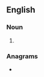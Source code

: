 ==English==

===Noun===
{{head|en|noun plural form}}

# {{plural of|sergeant|lang=en}}

===Anagrams===
* {{anagrams|en|Tressange|estranges|greatness}}